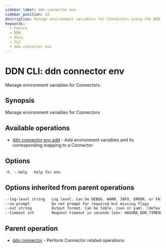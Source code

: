 ```yaml
---
sidebar_label: ddn connector env
sidebar_position: 32
description: Manage environment variables for Connectors using the DDN CLI
keywords:
  - hasura
  - DDN
  - docs
  - CLI
  - ddn connector env
---
```


# DDN CLI: ddn connector env

Manage environment variables for Connectors.

## Synopsis

Manage environment variables for Connectors

## Available operations

- [ddn connector env add](/cli/commands/ddn_connector_env_add) - Add environment variables and its corresponding mapping to a Connector

## Options

```sass
-h, --help   help for env
```

## Options inherited from parent operations

```sass
--log-level string   Log level. Can be DEBUG, WARN, INFO, ERROR, or FATAL. (default "INFO")
--no-prompt          Do not prompt for required but missing flags
--out string         Output format. Can be table, json or yaml. (default "table")
--timeout int        Request timeout in seconds [env: HASURA_DDN_TIMEOUT] (default 100)
```

## Parent operation

- [ddn connector](/cli/commands/ddn_connector) - Perform Connector related operations
